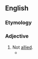 ==English==

===Etymology===
{{prefix|en|un|allied}}

===Adjective===
{{en-adj|-}}

# Not [[allied]].
#* {{quote-text|en|year=1973|author=Leonard Frank James|title=Rivalry, reason, and revolution|page=51|passage=England became the rallying-point and a balance in continental politics because her geographical position permitted her to remain '''unallied''' until an emergency threatened her and other nations.}}